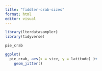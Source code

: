 ```yaml
---
title: "fiddler-crab-sizes"
format: html
editor: visual
---
```


```r
library(lterdatasampler)
library(tidyverse)

pie_crab
```

```r
ggplot(
  pie_crab, aes(x = size, y = latitude) )+
    geom_jitter()

```

